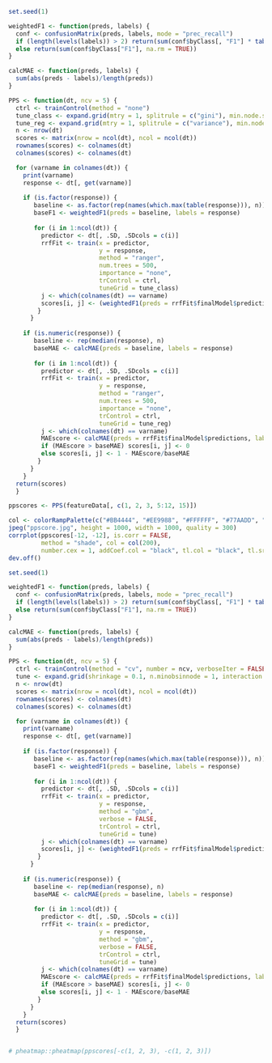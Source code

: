 
```{r}
set.seed(1)

weightedF1 <- function(preds, labels) {
  conf <- confusionMatrix(preds, labels, mode = "prec_recall")
  if (length(levels(labels)) > 2) return(sum(conf$byClass[, "F1"] * table(labels) / length(preds), na.rm = TRUE))
  else return(sum(conf$byClass["F1"], na.rm = TRUE))
}

calcMAE <- function(preds, labels) {
  sum(abs(preds - labels)/length(preds))
}

PPS <- function(dt, ncv = 5) {
  ctrl <- trainControl(method = "none")
  tune_class <- expand.grid(mtry = 1, splitrule = c("gini"), min.node.size = 1)
  tune_reg <- expand.grid(mtry = 1, splitrule = c("variance"), min.node.size = 1)
  n <- nrow(dt)
  scores <- matrix(nrow = ncol(dt), ncol = ncol(dt))
  rownames(scores) <- colnames(dt)
  colnames(scores) <- colnames(dt)

  for (varname in colnames(dt)) {
    print(varname)
    response <- dt[, get(varname)]
    
    if (is.factor(response)) {
       baseline <- as.factor(rep(names(which.max(table(response))), n))
       baseF1 <- weightedF1(preds = baseline, labels = response)
  
       for (i in 1:ncol(dt)) {
         predictor <- dt[, .SD, .SDcols = c(i)]
         rrfFit <- train(x = predictor,
                         y = response,
                         method = "ranger",
                         num.trees = 500,
                         importance = "none",
                         trControl = ctrl,
                         tuneGrid = tune_class)
         j <- which(colnames(dt) == varname)
         scores[i, j] <- (weightedF1(preds = rrfFit$finalModel$predictions, labels = response) - baseF1)/(1 - baseF1)
        }
      }
    
    if (is.numeric(response)) {
       baseline <- rep(median(response), n)
       baseMAE <- calcMAE(preds = baseline, labels = response)
  
       for (i in 1:ncol(dt)) {
         predictor <- dt[, .SD, .SDcols = c(i)]
         rrfFit <- train(x = predictor,
                         y = response,
                         method = "ranger",
                         num.trees = 500,
                         importance = "none",
                         trControl = ctrl,
                         tuneGrid = tune_reg)
         j <- which(colnames(dt) == varname)
         MAEscore <- calcMAE(preds = rrfFit$finalModel$predictions, labels = response)
         if (MAEscore > baseMAE) scores[i, j] <- 0
         else scores[i, j] <- 1 - MAEscore/baseMAE
        }
      }
    }
  return(scores)
  }

ppscores <- PPS(featureData[, c(1, 2, 3, 5:12, 15)])

col <- colorRampPalette(c("#BB4444", "#EE9988", "#FFFFFF", "#77AADD", "#4477AA"))
jpeg("ppscore.jpg", height = 1000, width = 1000, quality = 300)
corrplot(ppscores[-12, -12], is.corr = FALSE,
         method = "shade", col = col(200),
         number.cex = 1, addCoef.col = "black", tl.col = "black", tl.srt = 90)
dev.off()
```


```{r}
set.seed(1)

weightedF1 <- function(preds, labels) {
  conf <- confusionMatrix(preds, labels, mode = "prec_recall")
  if (length(levels(labels)) > 2) return(sum(conf$byClass[, "F1"] * table(labels) / length(preds), na.rm = TRUE))
  else return(sum(conf$byClass["F1"], na.rm = TRUE))
}

calcMAE <- function(preds, labels) {
  sum(abs(preds - labels)/length(preds))
}

PPS <- function(dt, ncv = 5) {
  ctrl <- trainControl(method = "cv", number = ncv, verboseIter = FALSE)
  tune <- expand.grid(shrinkage = 0.1, n.minobsinnode = 1, interaction.depth = 1, n.trees = 150)
  n <- nrow(dt)
  scores <- matrix(nrow = ncol(dt), ncol = ncol(dt))
  rownames(scores) <- colnames(dt)
  colnames(scores) <- colnames(dt)

  for (varname in colnames(dt)) {
    print(varname)
    response <- dt[, get(varname)]
    
    if (is.factor(response)) {
       baseline <- as.factor(rep(names(which.max(table(response))), n))
       baseF1 <- weightedF1(preds = baseline, labels = response)
  
       for (i in 1:ncol(dt)) {
         predictor <- dt[, .SD, .SDcols = c(i)]
         rrfFit <- train(x = predictor,
                         y = response,
                         method = "gbm",
                         verbose = FALSE,
                         trControl = ctrl,
                         tuneGrid = tune)
         j <- which(colnames(dt) == varname)
         scores[i, j] <- (weightedF1(preds = rrfFit$finalModel$predictions, labels = response) - baseF1)/(1 - baseF1)
        }
      }
    
    if (is.numeric(response)) {
       baseline <- rep(median(response), n)
       baseMAE <- calcMAE(preds = baseline, labels = response)
  
       for (i in 1:ncol(dt)) {
         predictor <- dt[, .SD, .SDcols = c(i)]
         rrfFit <- train(x = predictor,
                         y = response,
                         method = "gbm",
                         verbose = FALSE,
                         trControl = ctrl,
                         tuneGrid = tune)
         j <- which(colnames(dt) == varname)
         MAEscore <- calcMAE(preds = rrfFit$finalModel$predictions, labels = response)
         if (MAEscore > baseMAE) scores[i, j] <- 0
         else scores[i, j] <- 1 - MAEscore/baseMAE
        }
      }
    }
  return(scores)
  }


# pheatmap::pheatmap(ppscores[-c(1, 2, 3), -c(1, 2, 3)])
```